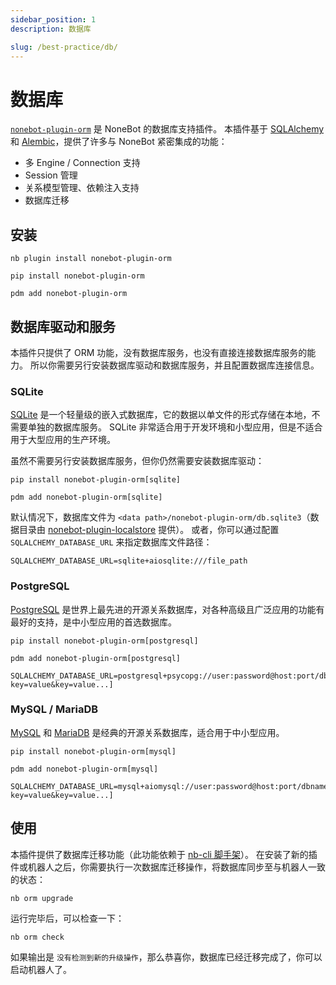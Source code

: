 ```yaml
---
sidebar_position: 1
description: 数据库

slug: /best-practice/db/
---
```



# 数据库

[`nonebot-plugin-orm`](https://github.com/nonebot/plugin-orm) 是 NoneBot 的数据库支持插件。
本插件基于 [SQLAlchemy](https://www.sqlalchemy.org/) 和 [Alembic](https://alembic.sqlalchemy.org/)，提供了许多与 NoneBot 紧密集成的功能：

- 多 Engine / Connection 支持
- Session 管理
- 关系模型管理、依赖注入支持
- 数据库迁移

## 安装

<Tabs groupId="install">
<TabItem value="cli" label="使用 nb-cli">

```shell
nb plugin install nonebot-plugin-orm
```

</TabItem>
<TabItem value="pip" label="使用 pip">

```shell
pip install nonebot-plugin-orm
```

</TabItem>

<TabItem value="pdm" label="使用 pdm">

```shell
pdm add nonebot-plugin-orm
```

</TabItem>
</Tabs>

## 数据库驱动和服务

本插件只提供了 ORM 功能，没有数据库服务，也没有直接连接数据库服务的能力。
所以你需要另行安装数据库驱动和数据库服务，并且配置数据库连接信息。

### SQLite

[SQLite](https://www.sqlite.org/) 是一个轻量级的嵌入式数据库，它的数据以单文件的形式存储在本地，不需要单独的数据库服务。
SQLite 非常适合用于开发环境和小型应用，但是不适合用于大型应用的生产环境。

虽然不需要另行安装数据库服务，但你仍然需要安装数据库驱动：

<Tabs groupId="install">
<TabItem value="pip" label="使用 pip">

```shell
pip install nonebot-plugin-orm[sqlite]
```

</TabItem>

<TabItem value="pdm" label="使用 pdm">

```shell
pdm add nonebot-plugin-orm[sqlite]
```

</TabItem>
</Tabs>

默认情况下，数据库文件为 `<data path>/nonebot-plugin-orm/db.sqlite3`（数据目录由 [nonebot-plugin-localstore](../data-storing) 提供）。
或者，你可以通过配置 `SQLALCHEMY_DATABASE_URL` 来指定数据库文件路径：

```shell
SQLALCHEMY_DATABASE_URL=sqlite+aiosqlite:///file_path
```

### PostgreSQL

[PostgreSQL](https://www.postgresql.org/) 是世界上最先进的开源关系数据库，对各种高级且广泛应用的功能有最好的支持，是中小型应用的首选数据库。

<Tabs groupId="install">
<TabItem value="pip" label="使用 pip">

```shell
pip install nonebot-plugin-orm[postgresql]
```

</TabItem>

<TabItem value="pdm" label="使用 pdm">

```shell
pdm add nonebot-plugin-orm[postgresql]
```

</TabItem>
</Tabs>


```shell
SQLALCHEMY_DATABASE_URL=postgresql+psycopg://user:password@host:port/dbname[?key=value&key=value...]
```

### MySQL / MariaDB

[MySQL](https://www.mysql.com/) 和 [MariaDB](https://mariadb.com/) 是经典的开源关系数据库，适合用于中小型应用。

<Tabs groupId="install">
<TabItem value="pip" label="使用 pip">

```shell
pip install nonebot-plugin-orm[mysql]
```

</TabItem>

<TabItem value="pdm" label="使用 pdm">

```shell
pdm add nonebot-plugin-orm[mysql]
```

</TabItem>
</Tabs>

```shell
SQLALCHEMY_DATABASE_URL=mysql+aiomysql://user:password@host:port/dbname[?key=value&key=value...]
```

## 使用

本插件提供了数据库迁移功能（此功能依赖于 [nb-cli 脚手架](../../quick-start#安装脚手架)）。
在安装了新的插件或机器人之后，你需要执行一次数据库迁移操作，将数据库同步至与机器人一致的状态：

```shell
nb orm upgrade
```

运行完毕后，可以检查一下：

```shell
nb orm check
```

如果输出是 `没有检测到新的升级操作`，那么恭喜你，数据库已经迁移完成了，你可以启动机器人了。

